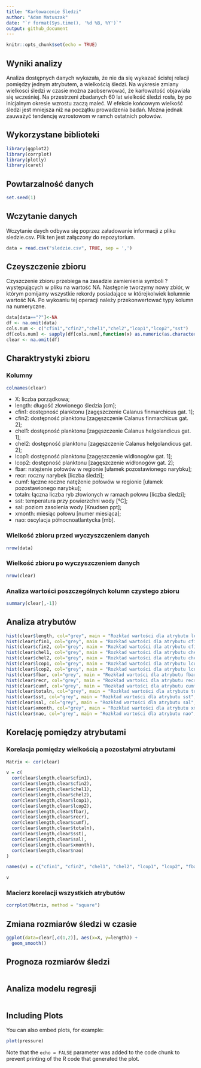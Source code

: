 ```yaml
---
title: "Karłowacenie Śledzi"
author: "Adam Matuszak"
date: "`r format(Sys.time(), '%d %B, %Y')`"
output: github_document
---
```


```r
knitr::opts_chunk$set(echo = TRUE)
```

## Wyniki analizy
Analiza dostępnych danych wykazała, że nie da się wykazać ścisłej relacji pomiędzy jednym atrybutem, a wielkością śledzi. Na wykresie zmiany wielkosci śledzi w czasie można zaobserwować, że karłowatość objawiała się wcześniej. Na przestrzeni zbadanych 60 lat wielkość śledzi rosła, by po inicjalnym okresie wzrostu zaczą maleć. W efekcie końcowym wielkość śledzi jest mniejsza niż na początku prowadzenia badań. Można jednak zauważyć tendencję wzrostowom w ramch ostatnich połowów. 

## Wykorzystane biblioteki

```r
library(ggplot2)
library(corrplot)
library(plotly)
library(caret) 
```

## Powtarzalność danych

```r
set.seed(1)
```

## Wczytanie danych

Wczytanie daych odbywa się poprzez załadowanie informacji z pliku sledzie.csv. Plik ten jest załączony do repozytorium.

```r
data = read.csv("sledzie.csv", TRUE, sep = ',')
```

## Czeyszczenie zbioru

Czyszczenie zbioru przebiega na zasadzie zamienienia symboli ? występujących w pliku na wartość NA. Następnie tworzymy nowy zbiór, w którym pomijamy wszystkie rekordy posiadające w którejkolwiek kolumnie wartość NA. Po wykoaniu tej operacji należy przekonwertować typy kolumn na numeryczne. 

```r
data[data=="?"]<-NA
df <- na.omit(data)
cols.num <- c("cfin1","cfin2","chel1","chel2","lcop1","lcop2","sst")
df[cols.num] <- sapply(df[cols.num],function(x) as.numeric(as.character(x)))
clear <- na.omit(df)
```

## Charaktrystyki zbioru

### Kolumny
```r
colnames(clear)
```

* X: liczba porządkowa;
* length: długość złowionego śledzia [cm];
* cfin1: dostępność planktonu [zagęszczenie Calanus finmarchicus gat. 1];
* cfin2: dostępność planktonu [zagęszczenie Calanus finmarchicus gat. 2];
* chel1: dostępność planktonu [zagęszczenie Calanus helgolandicus gat. 1];
* chel2: dostępność planktonu [zagęszczenie Calanus helgolandicus gat. 2];
* lcop1: dostępność planktonu [zagęszczenie widłonogów gat. 1];
* lcop2: dostępność planktonu [zagęszczenie widłonogów gat. 2];
* fbar: natężenie połowów w regionie [ułamek pozostawionego narybku];
* recr: roczny narybek [liczba śledzi];
* cumf: łączne roczne natężenie połowów w regionie [ułamek pozostawionego narybku];
* totaln: łączna liczba ryb złowionych w ramach połowu [liczba śledzi];
* sst: temperatura przy powierzchni wody [°C];
* sal: poziom zasolenia wody [Knudsen ppt];
* xmonth: miesiąc połowu [numer miesiąca];
* nao: oscylacja północnoatlantycka [mb].

### Wielkość zbioru przed wyczyszczeniem danych
```r
nrow(data)
```

### Wielkość zbioru po wyczyszczeniem danych
```r
nrow(clear)
```

### Analiza wartości poszczególnych kolumn czystego zbioru
```r
summary(clear[,-1])
```

## Analiza atrybutów

```r
hist(clear$length, col="grey", main = "Rozkład wartości dla atrybutu length", xlab = "length", ylab = "Występowanie")
hist(clear$cfin1, col="grey", main = "Rozkład wartości dla atrybutu cfin1", xlab = "cfin1", ylab = "Występowanie")
hist(clear$cfin2, col="grey", main = "Rozkład wartości dla atrybutu cfin2", xlab = "cfin2", ylab = "Występowanie")
hist(clear$chel1, col="grey", main = "Rozkład wartości dla atrybutu chel1", xlab = "chel1", ylab = "Występowanie")
hist(clear$chel2, col="grey", main = "Rozkład wartości dla atrybutu chel2", xlab = "chel2", ylab = "Występowanie")
hist(clear$lcop1, col="grey", main = "Rozkład wartości dla atrybutu lcop1", xlab = "lcop1", ylab = "Występowanie")
hist(clear$lcop2, col="grey", main = "Rozkład wartości dla atrybutu lcop2", xlab = "lcop2", ylab = "Występowanie")
hist(clear$fbar, col="grey", main = "Rozkład wartości dla atrybutu fbar", xlab = "fbar", ylab = "Występowanie")
hist(clear$recr, col="grey", main = "Rozkład wartości dla atrybutu recr", xlab = "recr", ylab = "Występowanie")
hist(clear$cumf, col="grey", main = "Rozkład wartości dla atrybutu cumf", xlab = "cumf", ylab = "Występowanie")
hist(clear$totaln, col="grey", main = "Rozkład wartości dla atrybutu totaln", xlab = "totaln", ylab = "Występowanie")
hist(clear$sst, col="grey", main = "Rozkład wartości dla atrybutu sst", xlab = "sst", ylab = "Występowanie")
hist(clear$sal, col="grey", main = "Rozkład wartości dla atrybutu sal", xlab = "sal", ylab = "Występowanie")
hist(clear$xmonth, col="grey", main = "Rozkład wartości dla atrybutu xmonth", xlab = "xmonth", ylab = "Występowanie")
hist(clear$nao, col="grey", main = "Rozkład wartości dla atrybutu nao", xlab = "nao", ylab = "Występowanie")
```

## Korelację pomiędzy atrybutami

### Korelacja pomiędzy wielkością a pozostałymi atrybutami
```r
Matrix <- cor(clear)

v = c(
  cor(clear$length,clear$cfin1),
  cor(clear$length,clear$cfin2),
  cor(clear$length,clear$chel1),
  cor(clear$length,clear$chel2),
  cor(clear$length,clear$lcop1),
  cor(clear$length,clear$lcop2),
  cor(clear$length,clear$fbar),
  cor(clear$length,clear$recr),
  cor(clear$length,clear$cumf),
  cor(clear$length,clear$totaln),
  cor(clear$length,clear$sst),
  cor(clear$length,clear$sal),
  cor(clear$length,clear$xmonth),
  cor(clear$length,clear$nao)
) 

names(v) = c("cfin1", "cfin2", "chel1", "chel2", "lcop1", "lcop2", "fbar", "recr", "cumf", "totaln", "sst", "sal", "xmonth", "nao")

v
```

### Macierz korelacji wszystkich atrybutów

```r
corrplot(Matrix, method = "square")
```

## Zmiana rozmiarów śledzi w czasie

```r
ggplot(data=clear[,c(1,2)], aes(x=X, y=length)) +
  geom_smooth()
```

## Prognoza rozmiarów śledzi

```r

```

## Analiza modelu regresji

```r

```

## Including Plots

You can also embed plots, for example:

```r
plot(pressure)
```

Note that the `echo = FALSE` parameter was added to the code chunk to prevent printing of the R code that generated the plot.

